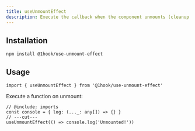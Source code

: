 ```yaml
---
title: useUnmountEffect
description: Execute the callback when the component unmounts (cleanup effect).
---
```


## Installation

```package-install
npm install @1hook/use-unmount-effect
```

## Usage

```tsx twoslash include imports
import { useUnmountEffect } from '@1hook/use-unmount-effect'
```

Execute a function on unmount:

```tsx twoslash
// @include: imports
const console = { log: (..._: any[]) => {} }
// ---cut---
useUnmountEffect(() => console.log('Unmounted!'))
```
